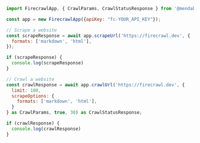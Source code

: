 ```js Node
import FirecrawlApp, { CrawlParams, CrawlStatusResponse } from '@mendable/firecrawl-js';

const app = new FirecrawlApp({apiKey: "fc-YOUR_API_KEY"});

// Scrape a website
const scrapeResponse = await app.scrapeUrl('https://firecrawl.dev', {
  formats: ['markdown', 'html'],
});

if (scrapeResponse) {
  console.log(scrapeResponse)
}

// Crawl a website
const crawlResponse = await app.crawlUrl('https://firecrawl.dev', {
  limit: 100,
  scrapeOptions: {
    formats: ['markdown', 'html'],
  }
} as CrawlParams, true, 30) as CrawlStatusResponse;

if (crawlResponse) {
  console.log(crawlResponse)
}
```